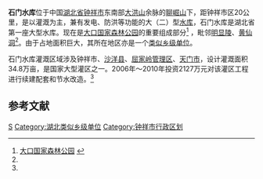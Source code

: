 {{Otheruses|石门水库|subject=位于[[湖北省|湖北省]][[钟祥市|钟祥市]]的水库|other=同名的其它水库}}
{{Infobox Reservoir | 
|name                     = 石门水库
|nickname                 = 
|image                    = 
|image_caption            = 
|map                      = 
|map_caption              = 
|pushpin_map              = China
|pushpin_map_caption      = 石门水库在中国的位置
|code                     = BFG35601582
|class                    = 大（二）型[[水库|水库]]
|location_of_reservoir    = [[湖北省|湖北省]][[钟祥市|钟祥市]]
|location_of_dam          = [[长滩镇|长滩镇]]
|inflow                   = 
|outflow                  = 
|catchment_area           = 
|reservoir_area           = 
|mean_depth               = 
|maximum_depth            = 
|flood_level              = 
|normal_water_level       = 
|dead_water_level         = 
|water_quality            = 
|island                   = 
|maximum_storage_capacity = 1.59亿
|normal_storage_capacity  = 
|dead_storage_capacity    = 
|type_of_dam              = 
|elevation_of_dam         = 
|height_of_dam            = 
|length_of_dam            = 
|width_of_dam             = 
|installed_capacity       = 4070KW
|irrigated_area           = 34.8万亩
|start                    = 1954年
|complete                 = 
|cost                     = 
|emigrate                 = 
|latd = 31
|latm = 08
|lats = 07
|latNS = N
|longd = 112
|longm = 44
|longs = 44
|longEW = E
|website = 
|footnotes = 资料主要来源：<ref name="钟祥市石门水库管理处招商">[http://www.51zjxm.com/government/20107/8144009.html 钟祥市石门水库管理处招商]{{dead link|date=2018年4月 |bot=InternetArchiveBot |fix-attempted=yes }}</ref><ref name="钟祥石门灌区">{{Cite web |url=http://www.hubeiwater.gov.cn/iNews/Index/Catalog2/29000.aspx |title=钟祥石门灌区续建配套一期工程完工 |access-date=2010-09-09 |archive-url=https://web.archive.org/web/20100904012714/http://www.hubeiwater.gov.cn/iNews/Index/Catalog2/29000.aspx |archive-date=2010-09-04 |dead-url=yes }}</ref>
}}
'''石门水库'''位于中国[[湖北省|湖北省]][[钟祥市|钟祥市]]东南部[[大洪山|大洪山]]余脉的[[聊崛山|聊崛山]]下，距钟祥市区20公里，是以灌溉为主，兼有发电、防洪等功能的大（二）型[[水库|水库]]，石门水库是湖北省第一座大型水库。现在是[[大口国家森林公园|大口国家森林公园]]的重要组成部分<ref>[http://www.hubeitour.com/spots/spot_view.asp?id=543 大口国家森林公园] {{webarchive|url=https://web.archive.org/web/20111027080045/http://www.hubeitour.com/spots/spot_view.asp?id=543 |date=2011-10-27 }}</ref> ，毗邻[[明显陵|明显陵]]、[[黄仙洞|黄仙洞]]<ref name="钟祥市石门水库管理处招商"/>。由于占地面积巨大，其所在地区亦是一个[[类似乡级单位|类似乡级单位]]。

石门水库灌溉区域涉及钟祥市、[[沙洋县|沙洋县]]、[[屈家岭管理区|屈家岭管理区]]、[[天门市|天门市]]，设计灌溉面积34.8万亩，是国家大型灌区之一。2006年～2010年投资2127万元对该灌区工程进行续建配套和节水改造。<ref name="钟祥石门灌区"/>

==参考文献==
{{reflist}}

{{钟祥市行政区划}}
[[Category:荆门水库|S]]
[[Category:湖北类似乡级单位|Category:湖北类似乡级单位]]
[[Category:钟祥市行政区划|Category:钟祥市行政区划]]